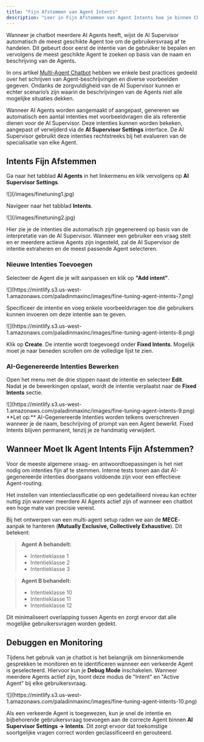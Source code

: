 ```yaml
---
title: "Fijn Afstemmen van Agent Intents"
description: "Leer in Fijn Afstemmen van Agent Intents hoe je binnen Chatwize de juiste AI Agent koppelt aan gebruikersvragen voor maximale nauwkeurigheid."
---
```


Wanneer je chatbot meerdere AI Agents heeft, wijst de AI Supervisor automatisch de meest geschikte Agent toe om de gebruikersvraag af te handelen. Dit gebeurt door eerst de intentie van de gebruiker te bepalen en vervolgens de meest geschikte Agent te zoeken op basis van de naam en beschrijving van de Agents.

In ons artikel [Multi-Agent Chatbot](https://guide.chatwize.ai/multi-agents-chatbot) hebben we enkele best practices gedeeld over het schrijven van Agent-beschrijvingen en diverse voorbeelden gegeven. Ondanks de zorgvuldigheid van de AI Supervisor kunnen er echter scenario’s zijn waarin de beschrijvingen van de Agents niet alle mogelijke situaties dekken.

Wanneer AI Agents worden aangemaakt of aangepast, genereren we automatisch een aantal intenties met voorbeeldvragen die als referentie dienen voor de AI Supervisor. Deze intenties kunnen worden bekeken, aangepast of verwijderd via de **AI Supervisor Settings** interface. De AI Supervisor gebruikt deze intenties rechtstreeks bij het evalueren van de specialisatie van elke Agent.

## Intents Fijn Afstemmen

Ga naar het tabblad **AI Agents** in het linkermenu en klik vervolgens op **AI Supervisor Settings**.

<Frame>
  ![](/images/finetuning1.jpg)
</Frame>

Navigeer naar het tabblad **Intents**.

<Frame>
  ![](/images/finetuning2.jpg)
</Frame>

Hier zie je de intenties die automatisch zijn gegenereerd op basis van de interpretatie van de AI Supervisor. Wanneer een gebruiker een vraag stelt en er meerdere actieve Agents zijn ingesteld, zal de AI Supervisor de intentie extraheren en de meest passende Agent selecteren.

### Nieuwe Intenties Toevoegen

Selecteer de Agent die je wilt aanpassen en klik op **"Add intent"**.

<Frame>
  ![](https://mintlify.s3.us-west-1.amazonaws.com/paladinmaxinc/images/fine-tuning-agent-intents-7.png)
</Frame>

Specificeer de intentie en voeg enkele voorbeeldvragen toe die gebruikers kunnen invoeren om deze intentie aan te geven.

<Frame>
  ![](https://mintlify.s3.us-west-1.amazonaws.com/paladinmaxinc/images/fine-tuning-agent-intents-8.png)
</Frame>

Klik op **Create**. De intentie wordt toegevoegd onder **Fixed Intents**. Mogelijk moet je naar beneden scrollen om de volledige lijst te zien.

### AI-Gegenereerde Intenties Bewerken

Open het menu met de drie stippen naast de intentie en selecteer **Edit**. Nadat je de bewerkingen opslaat, wordt de intentie verplaatst naar de **Fixed Intents** sectie.

<Frame>
  ![](https://mintlify.s3.us-west-1.amazonaws.com/paladinmaxinc/images/fine-tuning-agent-intents-9.png)
</Frame>

<Note>
  **Let op:** AI-Gegenereerde Intenties worden telkens overschreven wanneer je de naam, beschrijving of prompt van een Agent bewerkt. Fixed Intents blijven permanent, tenzij je ze handmatig verwijdert.
</Note>

## Wanneer Moet Ik Agent Intents Fijn Afstemmen?

Voor de meeste algemene vraag- en antwoordtoepassingen is het niet nodig om intenties fijn af te stemmen. Interne tests tonen aan dat AI-gegenereerde intenties doorgaans voldoende zijn voor een effectieve Agent-routing.

Het instellen van intentieclassificatie op een gedetailleerd niveau kan echter nuttig zijn wanneer meerdere AI Agents actief zijn of wanneer een chatbot een hoge mate van precisie vereist.

Bij het ontwerpen van een multi-agent setup raden we aan de **MECE**-aanpak te hanteren (**Mutually Exclusive, Collectively Exhaustive**). Dit betekent:

> **Agent A behandelt:**
>
> - Intentieklasse 1
> - Intentieklasse 2
> - Intentieklasse 3

> **Agent B behandelt:**
>
> - Intentieklasse 10
> - Intentieklasse 11
> - Intentieklasse 12

Dit minimaliseert overlapping tussen Agents en zorgt ervoor dat alle mogelijke gebruikersvragen worden gedekt.

## Debuggen en Monitoring

Tijdens het gebruik van je chatbot is het belangrijk om binnenkomende gesprekken te monitoren en te identificeren wanneer een verkeerde Agent is geselecteerd. Hiervoor kun je **Debug Mode** inschakelen. Wanneer meerdere Agents actief zijn, toont deze modus de "Intent" en "Active Agent" bij elke gebruikersvraag.

<Frame>
  ![](https://mintlify.s3.us-west-1.amazonaws.com/paladinmaxinc/images/fine-tuning-agent-intents-10.png)
</Frame>

Als een verkeerde Agent is toegewezen, kun je snel de intentie en bijbehorende gebruikersvraag toevoegen aan de correcte Agent binnen **AI Supervisor Settings → Intents**. Dit zorgt ervoor dat toekomstige soortgelijke vragen correct worden geclassificeerd en gerouteerd.
